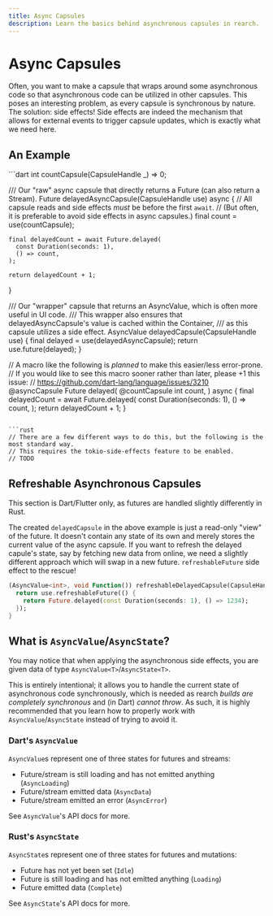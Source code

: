 ```yaml
---
title: Async Capsules
description: Learn the basics behind asynchronous capsules in rearch.
---
```


# Async Capsules
Often, you want to make a capsule that wraps around some asynchronous code
so that asynchronous code can be utilized in other capsules.
This poses an interesting problem, as every capsule is synchronous by nature.
The solution: side effects!
Side effects are indeed the mechanism that allows for external events to trigger capsule updates,
which is exactly what we need here.


## An Example
<CodeGroup title="Creating Asynchronous Capsules">
  ```dart
  int countCapsule(CapsuleHandle _) => 0;

  /// Our "raw" async capsule that directly returns a Future (can also return a Stream).
  Future<int> delayedAsyncCapsule(CapsuleHandle use) async {
    // All capsule reads and side effects *must* be before the first `await`.
    // (But often, it is preferable to avoid side effects in async capsules.)
    final count = use(countCapsule);

    final delayedCount = await Future.delayed(
      const Duration(seconds: 1),
      () => count,
    );

    return delayedCount + 1;
  }

  /// Our "wrapper" capsule that returns an AsyncValue, which is often more useful in UI code.
  /// This wrapper also ensures that delayedAsyncCapsule's value is cached within the Container,
  /// as this capsule utilizes a side effect.
  AsyncValue<int> delayedCapsule(CapsuleHandle use) {
    final delayed = use(delayedAsyncCapsule);
    return use.future(delayed);
  }

  // A macro like the following is *planned* to make this easier/less error-prone.
  // If you would like to see this macro sooner rather than later, please +1 this issue:
  // https://github.com/dart-lang/language/issues/3210
  @asyncCapsule
  Future<int> delayed(
    @countCapsule int count,
  ) async {
    final delayedCount = await Future.delayed(
      const Duration(seconds: 1),
      () => count,
    );
    return delayedCount + 1;
  }
  ```

  ```rust
  // There are a few different ways to do this, but the following is the most standard way.
  // This requires the tokio-side-effects feature to be enabled.
  // TODO
  ```
</CodeGroup>


## Refreshable Asynchronous Capsules
<Info>This section is Dart/Flutter only, as futures are handled slightly differently in Rust.</Info>

The created `delayedCapsule` in the above example is just a read-only "view" of the future.
It doesn't contain any state of its own and merely stores the current value of the async capsule.
If you want to refresh the delayed capule's state, say by fetching new data from online,
we need a slightly different approach which will swap in a new future.
`refreshableFuture` side effect to the rescue!

```dart
(AsyncValue<int>, void Function()) refreshableDelayedCapsule(CapsuleHandle use) {
  return use.refreshableFuture(() {
    return Future.delayed(const Duration(seconds: 1), () => 1234);
  });
}
```


## What is `AsyncValue`/`AsyncState`?
You may notice that when applying the asynchronous side effects,
you are given data of type `AsyncValue<T>`/`AsyncState<T>`.

This is entirely intentional;
it allows you to handle the current state of asynchronous code synchronously,
which is needed as rearch *builds are completely synchronous* and (in Dart) *cannot throw*.
As such, it is highly recommended that you learn how to properly work with `AsyncValue`/`AsyncState`
instead of trying to avoid it.


### Dart's `AsyncValue`
`AsyncValue`s represent one of three states for futures and streams:
- Future/stream is still loading and has not emitted anything (`AsyncLoading`)
- Future/stream emitted data (`AsyncData`)
- Future/stream emitted an error (`AsyncError`)

See `AsyncValue`'s API docs for more.


### Rust's `AsyncState`
`AsyncState`s represent one of three states for futures and mutations:
- Future has not yet been set (`Idle`)
- Future is still loading and has not emitted anything (`Loading`)
- Future emitted data (`Complete`)

See `AsyncState`'s API docs for more.
